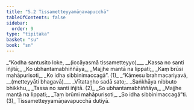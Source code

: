 ```yaml
---
title: "5.2 Tissametteyyamāṇavapucchā"
tableOfContents: false
sidebar:
  order: 9
type: "tipitaka"
basket: "su"
book: "sn"
---
```



<DynamicBreadcrumb />

<Division number="1047" book="sn" bookNo="18" page="435">

<Paragraph number="1230" type="verses" book="sn">
_“Kodha santusito loke, __(iccāyasmā tissametteyyo)___  
_Kassa no santi iñjitā;_  
_Ko ubhantamabhiññāya,_  
_Majjhe mantā na lippati;_  
_Kaṃ brūsi mahāpurisoti,_  
_Ko idha sibbinimaccagā”. (1)_  

</Paragraph>

</Division>
<Division number="1048" book="sn" bookNo="18" page="435">

<Paragraph number="1231" type="verses" book="sn">
_“Kāmesu brahmacariyavā, __(metteyyāti bhagavā)___  
_Vītataṇho sadā sato;_  
_Saṅkhāya nibbuto bhikkhu,_  
_Tassa no santi iñjitā. (2)_  

</Paragraph>

</Division>
<Division number="1049" book="sn" bookNo="18" page="435">

<Paragraph number="1232" type="verses" book="sn">
_So ubhantamabhiññāya,_  
_Majjhe mantā na lippati;_  
_Taṃ brūmi mahāpurisoti,_  
_So idha sibbinimaccagā”ti. (3)_  


</Paragraph>
</Division>

<Paragraph number="1233" type="center" book="sn">
Tissametteyyamāṇavapucchā dutiyā.
</Paragraph>